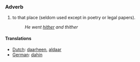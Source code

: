 === Adverb ===
# to that place (seldom used except in poetry or legal papers).
#:''He went [[hither]] and thither''

====Translations====
*[[Dutch]]: [[daarheen]], [[aldaar]]
*[[German]]: [[dahin]]